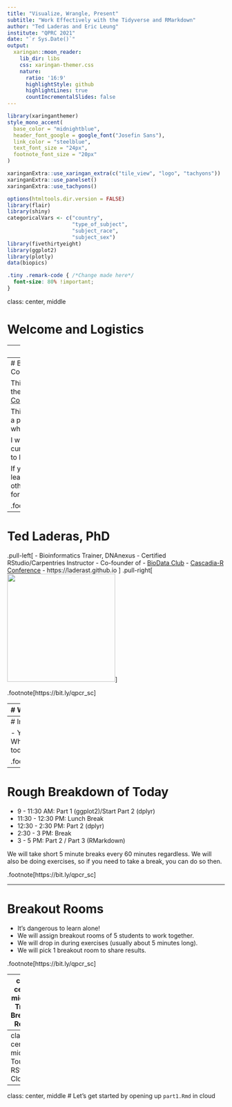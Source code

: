 ```yaml
---
title: "Visualize, Wrangle, Present" 
subtitle: "Work Effectively with the Tidyverse and RMarkdown"
author: "Ted Laderas and Eric Leung"
institute: "QPRC 2021"
date: "`r Sys.Date()`"
output:
  xaringan::moon_reader:
    lib_dir: libs
    css: xaringan-themer.css
    nature:
      ratio: '16:9'
      highlightStyle: github
      highlightLines: true
      countIncrementalSlides: false
---
```


```r
library(xaringanthemer)
style_mono_accent(
  base_color = "midnightblue",
  header_font_google = google_font("Josefin Sans"),
  link_color = "steelblue",
  text_font_size = "24px",
  footnote_font_size = "20px"
)
```

```r
xaringanExtra::use_xaringan_extra(c("tile_view", "logo", "tachyons"))
xaringanExtra::use_panelset()
xaringanExtra::use_tachyons()
```

```r
options(htmltools.dir.version = FALSE)
library(flair)
library(shiny)
categoricalVars <- c("country", 
                     "type_of_subject", 
                     "subject_race", 
                     "subject_sex")
library(fivethirtyeight)
library(ggplot2)
library(plotly)
data(biopics)
```

```css
.tiny .remark-code { /*Change made here*/
  font-size: 80% !important;
}

```

class: center, middle

# Welcome and Logistics

---
class: center, middle

# Where are these slides?

## https://bit.ly/qpcr_sc

---
# BioData Club Code of Conduct

This workshop is governed by the [BioData Club Code of Conduct](https://biodata-club.github.io/code_of_conduct/).

This workshop is meant to be a psychologically safe space where it's ok to ask questions.

I want to normalize your own curiosity and fuel your desire to learn more.

If you are disruptive to class learning or disparaging to other students, I may mute you for the day.

.footnote[https://bit.ly/qpcr_sc]
---
# Ted Laderas, PhD

.pull-left[
- Bioinformatics Trainer, DNAnexus
- Certified RStudio/Carpentries Instructor
- Co-founder of
  - [BioData Club](http://biodata-club.github.io)
  - [Cascadia-R Conference](https://cascadiarconf.com)
- https://laderast.github.io 
]
.pull-right[
<img src="image/ted.jpg" width = 250>
]

.footnote[https://bit.ly/qpcr_sc]

---
# Workshop TA

- Eric Leung

.bg-washed-green.b--dark-green.ba.bw2.br3.shadow-5.ph4.mt5[
    If you have any questions you don't want to ask me, you can message Eric privately.
]

.footnote[https://bit.ly/qpcr_sc]

---
# Introduce Yourself in Chat

- Your Name
- Affiliation
- What you hope to learn in today's workshop

.footnote[https://bit.ly/qpcr_sc]

---

# Rough Breakdown of Today

- 9 - 11:30 AM: Part 1 (ggplot2)/Start Part 2 (dplyr)
- 11:30 - 12:30 PM: Lunch Break
- 12:30 - 2:30 PM: Part 2 (dplyr)
- 2:30 - 3 PM: Break
- 3 - 5 PM: Part 2 / Part 3 (RMarkdown)

We will take short 5 minute breaks every 60 minutes regardless. We will also be doing exercises, so if you need to take a break, you can do so then.

.footnote[https://bit.ly/qpcr_sc]

---

# Breakout Rooms

- It's dangerous to learn alone!
- We will assign breakout rooms of 5 students to work together. 
- We will drop in during exercises (usually about 5 minutes long).
- We will pick 1 breakout room to share results.

.footnote[https://bit.ly/qpcr_sc]

---
class: center, middle
# Trying Breakout Rooms

.footnote[https://bit.ly/qpcr_sc]

---
class: center, middle
# Tour of RStudio Cloud


---
class: center, middle
# Let's get started by opening up `part1.Rmd` in cloud



